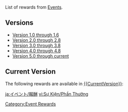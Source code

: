 {{CustomTabs
|tab1 = Events
|tab2 = History
|tab3 = Rewards
}}
{{HistoryTabs|Event/Rewards}}
List of rewards from [[Events]].

==Versions==
* [[Event/Rewards/Version 1|Version 1.0 through 1.6]]
* [[Event/Rewards/Version 2|Version 2.0 through 2.8]]
* [[Event/Rewards/Version 3|Version 3.0 through 3.8]]
* [[Event/Rewards/Version 4|Version 4.0 through 4.8]]
* [[Event/Rewards/Version 5|Version 5.0 through current]]

==Current Version==
The following rewards are available in [[{{CurrentVersion}}]]:
{{Event Rewards Table
|Released in {{CurrentVersion}}
|not=Quest
|not2=Gnostic Hymn
|not3=Gnostic Chorus
|not4=Sub Event
|not5=Upcoming Content
}}

[[Category:Event Rewards]]

[[ja:イベント/報酬]]
[[vi:Sự Kiện/Phần Thưởng]]